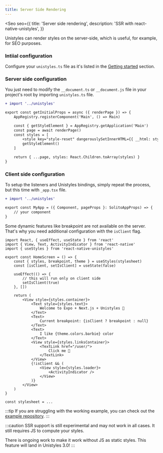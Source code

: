 ```yaml
---
title: Server Side Rendering
---
```



<Seo
    seo={{
        title: 'Server side rendering',
        description: 'SSR with react-native-unistyles',
    }}
>

Unistyles can render styles on the server-side, which is useful, for example, for SEO purposes.

### Intiial configuration

Configure your `unistyles.ts` file as it's listed in the [Getting started](/start/setup) section.

### Server side configuration

You just need to modify the `__document.ts` or `__document.js` file in your project's root by importing
`unistyles.ts` file.

```diff lang="tsx"
+ import '../unistyles'

export const getInitialProps = async ({ renderPage }) => {
    AppRegistry.registerComponent('Main', () => Main)

    const { getStyleElement } = AppRegistry.getApplication('Main')
    const page = await renderPage()
    const styles = [
        <style key="style-reset" dangerouslySetInnerHTML={{ __html: style }} />,
        getStyleElement()
    ]

    return { ...page, styles: React.Children.toArray(styles) }
}
```

### Client side configuration

To setup the listeners and Unistyles bindings, simply repeat the process, 
but this time with `_app.tsx` file.

```diff lang="tsx"
+ import '../unistyles'

export const MyApp = ({ Component, pageProps }: SolitoAppProps) => {
    // your component
}
```

Some dynamic features like breakpoint are not available on the server. That's why you need additional configuration with the `isClient` flag.

```tsx /import './styles'/ /isClient/
import React, { useEffect, useState } from 'react'
import { View, Text, ActivityIndicator } from 'react-native'
import { useStyles } from 'react-native-unistyles'

export const HomeScreen = () => {
    const { styles, breakpoint, theme } = useStyles(stylesheet)
    const [isClient, setIsClient] = useState(false)

    useEffect(() => {
        // this will run only on client side
        setIsClient(true)
    }, [])

    return (
        <View style={styles.container}>
            <Text style={styles.text}>
                Welcome to Expo + Next.js + Unistyles 👋
            </Text>
            <Text>
                Current breakpoint: {isClient ? breakpoint : null}
            </Text>
            <Text>
                I like {theme.colors.barbie} color
            </Text>
            <View style={styles.linksContainer}>
                <TextLink href="/user/">
                    Click me 🦄
                </TextLink>
            </View>
            {!isClient && (
                <View style={styles.loader}>
                    <ActivityIndicator />
                </View>
            )}
        </View>
    )
}

const stylesheet = ...
```

:::tip
If you are struggling with the working example, you can check out the [example repository](https://github.com/jpudysz/react-native-unistyles-ssr-exmaple).
:::

:::caution
SSR support is still experimental and may not work in all cases.
It still requires JS to compute your styles.

There is ongoing work to make it work without JS as static styles.
This feature will land in Unistyles 3.0!
:::


</Seo>
